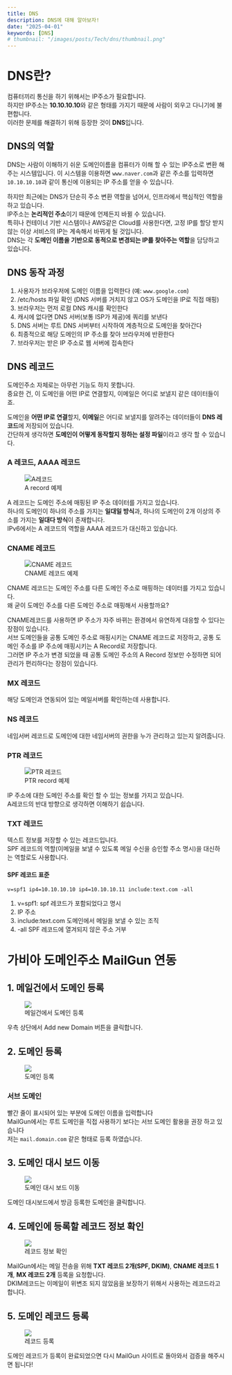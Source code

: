 ```yaml
---
title: DNS
description: DNS에 대해 알아보자!
date: "2025-04-01"
keywords: [DNS]
# thumbnail: "/images/posts/Tech/dns/thumbnail.png"
---
```


# DNS란?

컴퓨터끼리 통신을 하기 위해서는 IP주소가 필요합니다. <br/>
하지만 IP주소는 **10.10.10.10**와 같은 형태를 가지기 때문에 사람이 외우고 다니기에 불편합니다. <br/>
이러한 문제를 해결하기 위해 등장한 것이 **DNS**입니다. <br/>

## DNS의 역할
DNS는 사람이 이해하기 쉬운 도메인이름을 컴퓨터가 이해 할 수 있는 IP주소로 변환 해주는 시스템입니다.
이 시스템을 이용하면 `www.naver.com`과 같은 주소를 입력하면 `10.10.10.10`과 같이 통신에 이용되는 IP 주소를 얻을 수 있습니다.

하지만 최근에는 DNS가 단순히 주소 변환 역할을 넘어서, 인프라에서 핵심적인 역할을 하고 있습니다. <br/>
IP주소는 **논리적인 주소**이기 때문에 언제든지 바뀔 수 있습니다.<br/>
특히나 컨테이너 기반 시스템이나 AWS같은 Cloud를 사용한다면, 고정 IP를 할당 받지 않는 이상 서비스의 IP는 계속해서 바뀌게 될 것입니다.<br/>
DNS는 각 **도메인 이름을 기반으로 동적으로 변경되는 IP를 찾아주는 역할**을 담당하고 있습니다.

## DNS 동작 과정

1. 사용자가 브라우저에 도메인 이름을 입력한다 (예: `www.google.com`)
2. /etc/hosts 파일 확인 (DNS 서버를 거치지 않고 OS가 도메인을 IP로 직접 매핑)
3. 브라우저는 먼저 로컬 DNS 캐시를 확인한다
4. 캐시에 없다면 DNS 서버(보통 ISP가 제공)에 쿼리를 보낸다
5. DNS 서버는 루트 DNS 서버부터 시작하여 계층적으로 도메인을 찾아간다
6. 최종적으로 해당 도메인의 IP 주소를 찾아 브라우저에 반환한다
7. 브라우저는 받은 IP 주소로 웹 서버에 접속한다

## DNS 레코드

도메인주소 자체로는 아무런 기능도 하지 못합니다. <br/>
중요한 건, 이 도메인을 어떤 IP로 연결할지, 이메일은 어디로 보낼지 같은 데이터들이죠. <br/>

도메인을 **어떤 IP로 연결**할지, **이메일**은 어디로 보낼지를 알려주는 데이터들이 **DNS 레코드**에 저장되어 있습니다. <br/>
간단하게 생각하면 **도메인이 어떻게 동작할지 정하는 설정 파일**이라고 생각 할 수 있습니다.

### A 레코드, AAAA 레코드
<figure>
    <img src="/images/posts/Tech/dns/A-record.png" alt="A레코드" width={'100%'} />
    <figcaption>A record 예제</figcaption>
</figure>

A 레코드는 도메인 주소에 매핑된 IP 주소 데이터를 가지고 있습니다. <br/>
하나의 도메인이 하나의 주소를 가지는 **일대일 방식**과, 하나의 도메인이 2개 이상의 주소를 가지는 **일대다 방식**이 존재합니다. <br/>
IPv6에서는 A 레코드의 역할을 AAAA 레코드가 대신하고 있습니다.

### CNAME 레코드

<figure>
    <img src="/images/posts/Tech/dns/CNAME-record.png" alt="CNAME 레코드" width={'100%'} />
    <figcaption>CNAME 레코드 예제</figcaption>
</figure>

CNAME 레코드는 도메인 주소를 다른 도메인 주소로 매핑하는 데이터를 가지고 있습니다. <br/>
왜 굳이 도메인 주소를 다른 도메인 주소로 매핑해서 사용할까요?

CNAME레코드를 사용하면 IP 주소가 자주 바뀌는 환경에서 유연하게 대응할 수 있다는 장점이 있습니다. <br/>
서브 도메인들을 공통 도메인 주소로 매핑시키는 CNAME 레코드로 저장하고, 공통 도메인 주소를 IP 주소에 매핑시키는 A Record로 저장합니다. <br/>
그러면 IP 주소가 변경 되었을 때 공통 도메인 주소의 A Record 정보만 수정하면 되어 관리가 편리하다는 장점이 있습니다. <br/>

### MX 레코드
해당 도메인과 연동되어 있는 메일서버를 확인하는데 사용합니다.

### NS 레코드
네임서버 레코드로 도메인에 대한 네임서버의 권한을 누가 관리하고 있는지 알려줍니다.

### PTR 레코드

<figure>
    <img src="/images/posts/Tech/dns/PTR-record.png" alt="PTR 레코드" width={'100%'} />
    <figcaption>PTR record 예제</figcaption>
</figure>

IP 주소에 대한 도메인 주소를 확인 할 수 있는 정보를 가지고 있습니다. <br/>
A레코드의 반대 방향으로 생각하면 이해하기 쉽습니다.

### TXT 레코드

텍스트 정보를 저장할 수 있는 레코드입니다. <br/>
SPF 레코드의 역할(이메일을 보낼 수 있도록 메일 수신을 승인할 주소 명시)을 대신하는 역할로도 사용합니다. <br/>

#### SPF 레코드 표준
```plaintext
v=spf1 ip4=10.10.10.10 ip4=10.10.10.11 include:text.com -all
```

1. v=spf1: spf 레코드가 포함되었다고 명시
2. IP 주소
3. include:text.com 도메인에서 메일을 보낼 수 있는 조직
4. -all SPF 레코드에 열겨되지 않은 주소 거부

# 가비아 도메인주소 MailGun 연동

## 1. 메일건에서 도메인 등록

<figure>
    <img src="/images/posts/Tech/dns/mailgun1.png" width={'100%'} />
    <figcaption>메일건에서 도메인 등록</figcaption>
</figure>

우측 상단에서 Add new Domain 버튼을 클릭합니다.

## 2. 도메인 등록

<figure>
    <img src="/images/posts/Tech/dns/mailgun2.png" width={'100%'} />
    <figcaption>도메인 등록</figcaption>
</figure>

### 서브 도메인

빨간 줄이 표시되어 있는 부분에 도메인 이름을 입력합니다 <br/>
MailGun에서는 루트 도메인을 직접 사용하기 보다는 서브 도메인 활용을 권장 하고 있습니다 <br/>
저는 `mail.domain.com` 같은 형태로 등록 하였습니다.

## 3. 도메인 대시 보드 이동

<figure>
    <img src="/images/posts/Tech/dns/mailgun3.png" width={'100%'} />
    <figcaption>도메인 대시 보드 이동</figcaption>
</figure>

도메인 대시보드에서 방금 등록한 도메인을 클릭합니다.

## 4. 도메인에 등록할 레코드 정보 확인

<figure>
    <img src="/images/posts/Tech/dns/mailgun4.png" width={'100%'} />
    <figcaption>레코드 정보 확인</figcaption>
</figure>

MailGun에서는 메일 전송을 위해 **TXT 레코드 2개(SPF, DKIM)**, **CNAME 레코드 1개**, **MX 레코드 2개** 등록을 요청합니다. <br/>
DKIM레코드는 이메일이 위변조 되지 않았음을 보장하기 위해서 사용하는 레코드라고 합니다.

## 5. 도메인 레코드 등록

<figure>
    <img src="/images/posts/Tech/dns/mailgun6.png" width={'100%'} />
    <figcaption>레코드 등록</figcaption>
</figure>

도메인 레코드가 등록이 완료되었으면 다시 MailGun 사이트로 돌아와서 검증을 해주시면 됩니다!